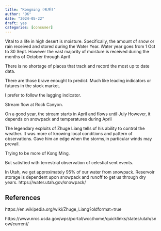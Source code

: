 ```yaml
---
title: "Kongming (孔明)"
author: "DK"
date: "2024-05-22"
draft: yes
categories: [consumer]
---
```


Vital to a life in high desert is moisture.
Specifically, the amount of snow or rain received and stored during the Water Year. 
Water year goes from 1 Oct to 30 Sept.
However the vast majority of moisture is received during the months of October through April

There is no shortage of places that track and record the most up to date data.

There are those brave enought to predict.
Much like leading indicators or futures in the stock market.

I prefer to follow the lagging indicator.

Stream flow at Rock Canyon.

On a good year, the stream starts in April and flows until July
However, it depends on snowpack and temperatures during April

The legendary exploits of Zhuge Liang tells of his ability to control the weather.
It was more of knowing local conditions and pattern of observations.
Gave him an edge when the storms,in particular winds may prevail.

Trying to be more of Kong Ming.

But satisfied with terrestrial observation of celestial sent events.




In Utah, we get approximately 95% of our water from snowpack. Reservoir storage is dependent upon snowpack and runoff to get us through dry years.
https://water.utah.gov/snowpack/


## References

https://en.wikipedia.org/wiki/Zhuge_Liang?oldformat=true

https://www.nrcs.usda.gov/wps/portal/wcc/home/quicklinks/states/utah/snow/current/